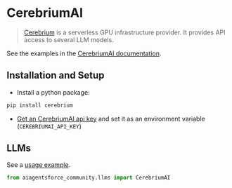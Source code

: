 # CerebriumAI

>[Cerebrium](https://docs.cerebrium.ai/cerebrium/getting-started/introduction)  is a serverless GPU infrastructure provider.
> It provides API access to several LLM models.

See the examples in the [CerebriumAI documentation](https://docs.cerebrium.ai/examples/langchain).

## Installation and Setup

- Install a python package:
```bash
pip install cerebrium
```

- [Get an CerebriumAI api key](https://docs.cerebrium.ai/cerebrium/getting-started/installation) and set 
  it as an environment variable (`CEREBRIUMAI_API_KEY`)


## LLMs

See a [usage example](/docs/integrations/llms/cerebriumai).


```python
from aiagentsforce_community.llms import CerebriumAI
```